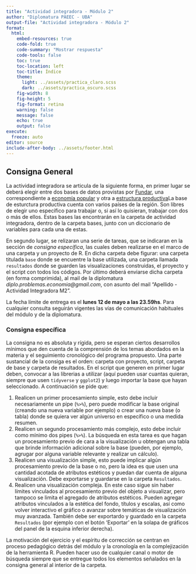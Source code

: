 ```yaml
---
title: "Actividad integradora - Módulo 2"
author: "Diplomatura PAEEC - UBA"
output-file: "Actividad integradora - Módulo 2" 
format:
  html:
    embed-resources: true
    code-fold: true
    code-summary: "Mostrar respuesta"
    code-tools: false
    toc: true
    toc-location: left
    toc-title: Índice
    theme:
      light: ../assets/practica_claro.scss
      dark: ../assets/practica_oscuro.scss
    fig-width: 8
    fig-height: 5
    fig-format: retina
    warning: false
    message: false
    echo: true
    output: false
execute:
  freeze: auto
editor: source
include-after-body: ../assets/footer.html
---
```


## Consigna General

La actividad integradora se articula de la siguiente forma, en primer lugar se deberá elegir entre dos bases de datos provistas por [Fundar](https://fund.ar/), una correspondiente a [economía popular](https://fund.ar/publicacion/economia-popular-caba/) y otra a [estructura productiva](https://argendata.fund.ar/topico/estructura-productiva/)[La base de esturctura productiva cuenta con varios países de la región. Son libres de elegir uno específico para trabajar o, si así lo quisieran, trabajar con dos o más de ellos]{.aside}. Estas bases las encontrarán en la carpeta de actividad integradora, dentro de la carpeta bases, junto con un diccionario de variables para cada una de estas.

En segundo lugar, se relizaran una serie de tareas, que se indicaran en la sección de *consigna específica*, las cuales deben realizarse en el marco de una carpeta y un proyecto de R. En dicha carpeta debe figurar: una carpeta titulada `base` donde se encuentre la base utilizada, una carpeta llamada `resultados` donde se guarden las visualizaciones construidas, el proyecto y el script con todos los códigos. Por último deberá enviarse dicha carpeta (en forma comprimida), al mail de la diplomatura *diplo.problemas.economia\@gmail.com*, con asunto del mail "Apellido - Actividad Integradora M2".

La fecha límite de entrega es el **lunes 12 de mayo a las 23.59hs**. Para cualquier consulta seguirán vigentes las vías de comunicación habituales del módulo y de la diplomatura.

### Consigna específica

La consigna no es absoluta y rígida, pero se esperan ciertos desarrollos mínimos que den cuenta de la comprensión de los temas abordados en la materia y el seguimiento cronológico del programa propuesto. Una parte sustancial de la consiga es el orden: carpeta con proyecto, script, carpeta de base y carpeta de resultados. En el script que generen en primer lugar deben, convocar a las librerias a utilizar (aquí pueden usar cuantas quieran, siempre que usen `tidyverse` y `ggplot2`) y luego importar la base que hayan seleccionado. A continuación se pide que:

1.  Realicen un primer procesamiento simple, esto debe incluir necesariamente un pipe (`%>%`), pero puede modificar la base original (creando una nueva variable por ejemplo) o crear una nueva base (o tabla) donde se quiera ver algún universo en específico o una medida resumen.
2.  Realicen un segundo procesamiento más complejo, esto debe incluir como mínimo dos pipes (`%>%`). La búsqueda en esta tarea es que hagan un procesamiento previo de cara a la visualización u obtengan una tabla que brinde información adicional sobre la base (pueden, por ejemplo, agrugar por alguna variable relevante y realizar un cálculo).
3.  Realicen una visualización simple, esto puede implicar algún procesamiento previo de la base o no, pero la idea es que usen una cantidad acotada de atributos estéticos y puedan dar cuenta de alguna visualización. Debe exportarse y guardarse en la carpeta `Resultados`.
4.  Realicen una visualización compleja. En este caso sigue sin haber límites vinculados al procesamiento previo del objeto a visualizar, pero tampoco se limita el agregado de atributos estéticos. Pueden agregar atributos vinculados a la estética del fondo, títulos y escalas, así como volver interactivo el gráfico o avanzar sobre temáticas de visualización muy avanzada. También debe ser exportardo y guardado en la carpeta `Resultados` (por ejemplo con el botón 'Exportar' en la solapa de gráficos del panel de la esquina inferior derecha).

La motivación del ejercicio y el espíritu de corrección se centran en proceso pedagógico detrás del módulo y la cronología en la complejización de la herramienta R. Pueden hacer uso de cualquier canal o motor de búsqueda siempre que se entregue todos los elementos señalados en la consigna general al interior de la carpeta.
